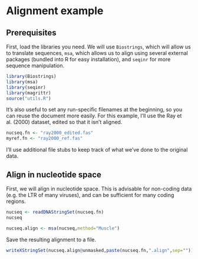 # Alignment example

## Prerequisites

First, load the libraries you need. We will use ```Biostrings```, which will allow us to translate sequences, ```msa```, which allows us to align using several external packages (bundled into R for easy installation), and ```seqinr``` for more sequence manipulation.

```r
library(Biostrings)
library(msa)
library(seqinr)
library(magrittr)
source("utils.R")
```

It's also useful to set any run-specific filenames at the beginning, so you can reuse the document more easily. For this example, I'll use the Ray et al. (2000) dataset, edited so that it isn't aligned.

```r
nucseq.fn <- "ray2000_edited.fas"
myref.fn <- "ray2000_ref.fas"
```

I'll use additional file stubs to keep track of what we've done to the original data.

## Align in nucleotide space

First, we will align in nucleotide space. This is advisable for non-coding data (e.g. the LTR of many viruses), and can be sufficient for many coding regions.

```r
nucseq <- readDNAStringSet(nucseq.fn)
nucseq
```

```r
nucseq.align <- msa(nucseq,method="Muscle")
```

Save the resulting alignment to a file.

```r
writeXStringSet(nucseq.align@unmasked,paste(nucseq.fn,".align",sep=""))
```
